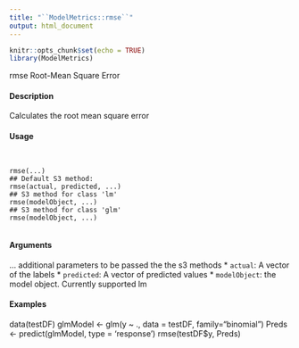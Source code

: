 ```yaml
---
title: "``ModelMetrics::rmse``"
output: html_document
---
```


```r
knitr::opts_chunk$set(echo = TRUE)
library(ModelMetrics)
```
rmse Root-Mean Square Error

#### Description  

Calculates the root mean square error

#### Usage  
<pre><code>

rmse(...)
## Default S3 method:
rmse(actual, predicted, ...)
## S3 method for class 'lm'
rmse(modelObject, ...)
## S3 method for class 'glm'
rmse(modelObject, ...)

</code></pre>
#### Arguments

... additional parameters to be passed the the s3 methods
* ``actual``: A vector of the labels
* ``predicted``:  A vector of predicted values
* ``modelObject``:  the model object. Currently supported lm

#### Examples  

data(testDF)
glmModel <- glm(y ~ ., data = testDF, family="binomial")
Preds <- predict(glmModel, type = 'response')
rmse(testDF$y, Preds)
